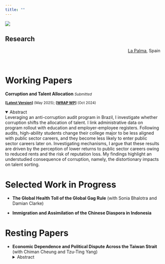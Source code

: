 ```yaml
---
title: ""
---
```


:::{.column-screen}
![](static/img/lapalma.jpg)
<div class="overlay-text">
# Research
</div>

<div style="text-align: right; margin-top: 4px;">
[La Palma](https://aisladoslibro.com/2023/09/21/el-olivo-de-mis-suenos-de-sanmao/), Spain
</div>
:::

<br />

# Working Papers

**Corruption and Talent Allocation** <i><small>Submitted</small></i>

<small>**[[Latest Version](https://yangxun.org/Research/JMP_Xun_2025.pdf)]** (May 2025); **[[WRAP WP](https://wrap.warwick.ac.uk/id/eprint/188397/)]** (Oct 2024)</small>


<details open>
  <summary>Abstract</summary>
    Leveraging an anti-corruption audit program in Brazil, I investigate whether corruption shifts the allocation of talent. I link administrative data on program rollout with education and employer-employee registers. Following audits, high-ability students change their college major to be less aligned with public sector careers, and they become less likely to enter public sector careers later on. Investigating mechanisms, I argue that these results are driven by the perception of lower returns to public sector careers owing to reduced rents and the risk of reputation loss. My findings highlight an understudied consequence of corruption, namely, the distortionary impacts on talent sorting.
</details>


# Selected Work in Progress
- **The Global Health Toll of the Global Gag Rule** (with Sonia Bhalotra and Damian Clarke) 

- **Immigration and Assimilation of the Chinese Diaspora in Indonesia**
<!-- <details>
  <summary>Abstract</summary>
     This paper studies the effects of state-enforced assimilation policy on immigrant integration. I focus on the Chinese diaspora in Indonesia when long-lasting anti-Chinese legislation during the New Order (1966-1998) was revoked after the fall of Suharto. I exploit across-regency differences in ethnic Chinese shares prior to the revoke as a proxy for the intensity of out-group exposure. The difference-in-difference estimates suggest the revoke of the legislation fostered cultural assimilation of Chinese Indonesians, as measured by language use and religious affiliation. Additional data collection is in process to study economic and political assimilation, as ethnic Chinese are perceived as economic insiders but political outsiders in Indonesia. All in all, this study aims to contribute to understanding how state policy affects immigrant integration in the context of south-south migration.
</details> -->

# Resting Papers
- **Economic Dependence and Political Dispute Across the Taiwan Strait** (with Chiman Cheung and Tzu-Ting Yang) 
<details>
  <summary>Abstract</summary>
    Does economic integration foster political affinity, or can it trigger a backlash? We approach this question by investigating an unconventional type of “China shock” in the context of the Taiwanese export surge to mainland China. Applying a shift-share design with newly delineated commuting zones (CZs) in Taiwan, our preliminary findings suggest that an across-CZ interquartile change in China export exposure leads to a 1.2\% increase in pro-independence vote shares during 2000-2016. Individual data from socioeconomic surveys reveals similar effects on pro-independence attitudes. We do not, however, find evidence of export exposure affecting inclination toward a more exclusive Taiwanese versus Chinese identity. To understand the mechanisms behind the political backlash of trade integration, we plan to disentangle the potential roles of labor market adjustments to trade versus a direct political deterrence effect from overall economic dependence.
</details>